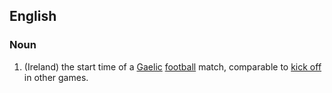 ==English==
===Noun===
{{en-noun|-}}
# (Ireland) the start time of a [[Gaelic]] [[football]] match, comparable to [[kick off]] in other games.